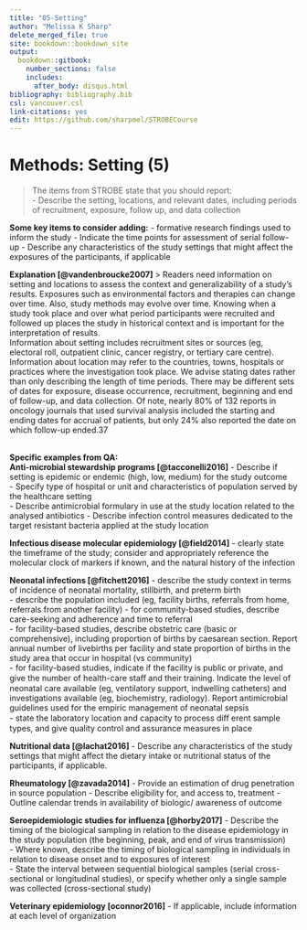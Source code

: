 ---
title: "05-Setting"
author: "Melissa K Sharp"
delete_merged_file: true
site: bookdown::bookdown_site
output:
  bookdown::gitbook:
    number_sections: false 
    includes: 
      after_body: disqus.html
bibliography: bibliography.bib
csl: vancouver.csl
link-citations: yes
edit: https://github.com/sharpmel/STROBECourse
---

# Methods: Setting (5)
> The items from STROBE state that you should report:  
- Describe the setting, locations, and relevant dates, including periods of recruitment, exposure, follow up, and data collection  

**Some key items to consider adding:**
-  formative research findings used to inform the study 
- Indicate the time points for assessment of serial follow-up 
- Describe any characteristics of the study settings that might affect the exposures of the participants, if applicable

**Explanation [@vandenbroucke2007]**
> Readers need information on setting and locations to assess the context and generalizability of a study’s results. Exposures such as environmental factors and therapies can change over time. Also, study methods may evolve over time. Knowing when a study took place and over what period participants were recruited and followed up places the study in historical context and is important for the interpretation of results.
</br>
Information about setting includes recruitment sites or sources (eg, electoral roll, outpatient clinic, cancer registry, or tertiary care centre). Information about location may refer to the countries, towns, hospitals or practices where the investigation took place. We advise stating dates rather than only describing the length of time periods. There may be different sets of dates for exposure, disease occurrence, recruitment, beginning and end of follow-up, and data collection. Of note, nearly 80% of 132 reports in oncology journals that used survival analysis included the starting and ending dates for
accrual of patients, but only 24% also reported the date on which follow-up ended.37

</br>
**Specific examples from QA:**  
**Anti-microbial stewardship programs [@tacconelli2016]**
-	Describe if setting is epidemic or endemic (high, low, medium) for the study outcome  
-	Specify type of hospital or unit and characteristics of population served by the healthcare setting  
-	Describe antimicrobial formulary in use at the study location related to the analysed antibiotics
-	Describe infection control measures dedicated to the target resistant bacteria applied at the study location 

**Infectious disease molecular epidemiology [@field2014]** 
-	clearly state the timeframe of the study; consider and appropriately reference the molecular clock of markers if known, and the natural history of the infection

**Neonatal infections [@fitchett2016]**
-	describe the study context in terms of incidence of neonatal mortality, stillbirth, and preterm birth  
-	describe the population included (eg, facility births, referrals from home, referrals from another facility) 
-	for community-based studies, describe care-seeking and adherence and time to referral  
-	for facility-based studies, describe obstetric care (basic or comprehensive), including proportion of births by caesarean section. Report annual number of livebirths per facility and state proportion of births in the study area that occur in hospital (vs community)  
-	for facility-based studies, indicate if the facility is public or private, and give the number of health-care staﬀ and their training. Indicate the level of neonatal care available (eg, ventilatory support, indwelling catheters) and investigations available (eg, biochemistry, radiology). Report antimicrobial guidelines used for the empiric management of neonatal sepsis  
-	state the laboratory location and capacity to process diﬀ erent sample types, and give quality control and assurance measures in place  

**Nutritional data [@lachat2016]** 
-	Describe any characteristics of the study settings that might affect the dietary intake or nutritional status of the participants, if applicable.

**Rheumatology [@zavada2014]**
-	Provide an estimation of drug penetration in source population
-	Describe eligibility for, and access to, treatment
-	Outline calendar trends in availability of biologic/ awareness of outcome

**Seroepidemiologic studies for influenza [@horby2017]**
-	Describe the timing of the biological sampling in relation to the disease epidemiology in the study population (the beginning, peak, and end of virus transmission)  
-	Where known, describe the timing of biological sampling in individuals in relation to disease onset and to exposures of interest  
-	State the interval between sequential biological samples (serial cross-sectional or longitudinal studies), or specify whether only a single sample was collected (cross-sectional study) 

**Veterinary epidemiology [oconnor2016]**
-	If applicable, include information at each level of organization  